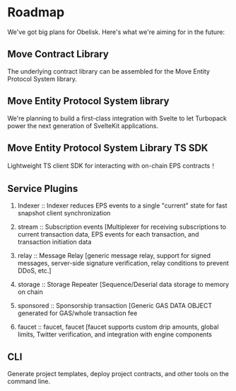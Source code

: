 # Roadmap

We've got big plans for Obelisk. Here's what we're aiming for in the future:

## Move Contract Library

The underlying contract library can be assembled for the Move Entity Protocol System library.

## Move Entity Protocol System library

We're planning to build a first-class integration with Svelte to let Turbopack power the next generation of SvelteKit applications.

## Move Entity Protocol System Library TS SDK

Lightweight TS client SDK for interacting with on-chain EPS contracts！

## Service Plugins

1. Indexer :: Indexer reduces EPS events to a single "current" state for fast snapshot client synchronization


2. stream :: Subscription events [Multiplexer for receiving subscriptions to current transaction data, EPS events for each transaction, and transaction initiation data


3. relay :: Message Relay [generic message relay, support for signed messages, server-side signature verification, relay conditions to prevent DDoS, etc.]

4. storage :: Storage Repeater [Sequence/Deserial data storage to memory on chain


5. sponsored :: Sponsorship transaction [Generic GAS DATA OBJECT generated for GAS/whole transaction fee


6. faucet :: faucet, faucet [faucet supports custom drip amounts, global limits, Twitter verification, and integration with engine components



## CLI

Generate project templates, deploy project contracts, and other tools on the command line.
